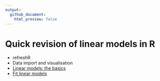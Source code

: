 ```yaml
---
output:
  github_document:
    html_preview: false
---
```


# Quick revision of linear models in R

- refreshR
- Data import and visualisation
- [Linear models: the basics](./03-linear-models/index.html)
- [Fit linear models](./04-fit-models/index.html)
